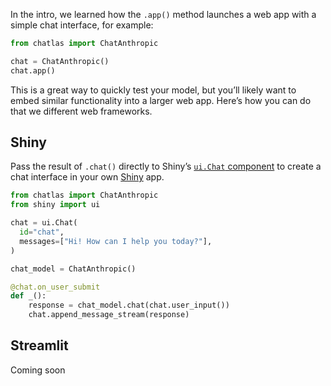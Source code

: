 In the intro, we learned how the `.app()` method launches a web app with a simple chat interface, for example:

```python
from chatlas import ChatAnthropic

chat = ChatAnthropic()
chat.app()
```

This is a great way to quickly test your model, but you'll likely want to embed similar functionality into a larger web app. Here's how you can do that we different web frameworks.

## Shiny

Pass the result of `.chat()` directly to Shiny's [`ui.Chat` component](https://shiny.posit.co/py/components/display-messages/chat/) to create a chat interface in your own [Shiny](https://shiny.rstudio.com/py) app.

```python
from chatlas import ChatAnthropic
from shiny import ui

chat = ui.Chat(
  id="chat", 
  messages=["Hi! How can I help you today?"],
)

chat_model = ChatAnthropic()

@chat.on_user_submit
def _():
    response = chat_model.chat(chat.user_input())
    chat.append_message_stream(response)
```

## Streamlit

Coming soon
